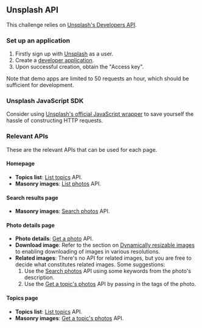 ## Unsplash API

This challenge relies on [Unsplash's Developers API](https://unsplash.com/documentation).

### Set up an application

1. Firstly sign up with [Unsplash](https://unsplash.com/) as a user.
2. Create a [developer application](https://unsplash.com/oauth/applications).
3. Upon successful creation, obtain the "Access key".

Note that demo apps are limited to 50 requests an hour, which should be sufficient for development.

### Unsplash JavaScript SDK

Consider using [Unsplash's official JavaScript wrapper](https://github.com/unsplash/unsplash-js) to save yourself the hassle of constructing HTTP requests.

### Relevant APIs

These are the relevant APIs that can be used for each page.

#### Homepage

- **Topics list**: [List topics](https://unsplash.com/documentation#list-topics) API.
- **Masonry images**: [List photos](https://unsplash.com/documentation#list-photos) API.

#### Search results page

- **Masonry images**: [Search photos](https://unsplash.com/documentation#search-photos) API.

#### Photo details page

- **Photo details**: [Get a photo](https://unsplash.com/documentation#get-a-photo) API.
- **Download image**: Refer to the section on [Dynamically resizable images](https://unsplash.com/documentation#dynamically-resizable-images) to enabling downloading of images in various resolutions.
- **Related images**: There's no API for related images, but you are free to decide what constitutes related images. Some suggestions:
  1. Use the [Search photos](https://unsplash.com/documentation#search-photos) API using some keywords from the photo's description.
  2. Use the [Get a topic's photos](https://unsplash.com/documentation#get-a-topics-photos) API by passing in the tags of the photo.

#### Topics page

- **Topics list**: [List topics](https://unsplash.com/documentation#list-topics) API.
- **Masonry images**: [Get a topic's photos](https://unsplash.com/documentation#get-a-topics-photos) API.
